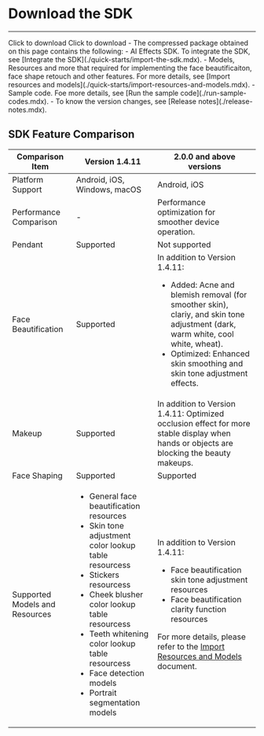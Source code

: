 # Download the SDK

- - -

<CardGroup cols={2}>
<Card title="ZegoEffects SDK v2.2.5" href="https://artifact-sdk.zego.im/effects/sdk/ZegoEffects-release-ios-shared-objc-2.2.5.1622.zip">
Click to download
</Card>
<Card title="ZegoEffects SDK v1.4.11"  href="https://artifact-sdk.zego.im/AIEffect/ZegoEffects/sdk/ios/ZegoEffects-release-ios-shared-objc.zip">
Click to download
</Card>
</CardGroup>

<Note title="Note">
- The compressed package obtained on this page contains the following:
    - AI Effects SDK. To integrate the SDK, see [Integrate the SDK](./quick-starts/import-the-sdk.mdx).
    - Models, Resources and more that required for implementing the face beautificaiton, face shape retouch and other features. For more details, see [Import resources and models](./quick-starts/import-resources-and-models.mdx).
    - Sample code. Foe more details, see [Run the sample code](./run-sample-codes.mdx).
- To know the version changes, see [Release notes](./release-notes.mdx).
</Note>


## SDK Feature Comparison

| Comparison Item | Version 1.4.11 | 2.0.0 and above versions |
|----------------|----------------|--------------------------|
| Platform Support | Android, iOS, Windows, macOS | Android, iOS |
| Performance Comparison | - | Performance optimization for smoother device operation. |
| Pendant | Supported | Not supported |
| Face Beautification | Supported | In addition to Version 1.4.11:<ul><li>Added: Acne and blemish removal (for smoother skin), clariy, and skin tone adjustment (dark, warm white, cool white, wheat).</li><li>Optimized: Enhanced skin smoothing and skin tone adjustment effects.</li></ul> |
| Makeup | Supported | In addition to Version 1.4.11: Optimized occlusion effect for more stable display when hands or objects are blocking the beauty makeups. |
| Face Shaping | Supported | Supported |
| Supported Models and Resources | <ul><li>General face beautification resources</li><li>Skin tone adjustment color lookup table resourcess</li><li>Stickers resourcess</li><li>Cheek blusher color lookup table resourcess</li><li>Teeth whitening color lookup table resourcess</li><li>Face detection models</li><li>Portrait segmentation models</li></ul> | In addition to Version 1.4.11:<ul><li>Face beautification skin tone adjustment resources</li><li>Face beautification clarity function resources</li></ul>For more details, please refer to the [Import Resources and Models](./quick-starts/import-resources-and-models.mdx) document. |
